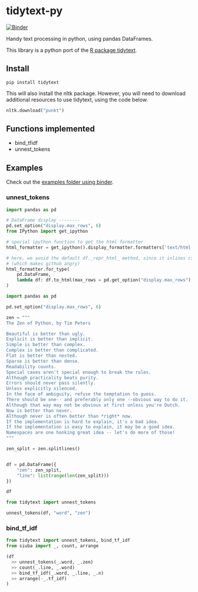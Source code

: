 tidytext-py
===========

[![Binder](https://mybinder.org/badge_logo.svg)](https://mybinder.org/v2/gh/machow/tidytext-py/master)

Handy text processing in python, using pandas DataFrames.

This library is a python port of the [R package tidytext](https://github.com/juliasilge/tidytext). 

Install
-------

```
pip install tidytext
```

This will also install the nltk package.
However, you will need to download additional resources to use tidytext, using the code below.

```python
nltk.download("punkt")
```


Functions implemented
---------------------

* bind_tfidf
* unnest_tokens


Examples
--------

Check out the [examples folder using binder](https://mybinder.org/v2/gh/machow/tidytext-py/master?urlpath=notebooks/examples).

### unnest_tokens

```python
import pandas as pd

# DataFrame display --------
pd.set_option("display.max_rows", 6)
from IPython import get_ipython

# special ipython function to get the html formatter
html_formatter = get_ipython().display_formatter.formatters['text/html']

# here, we avoid the default df._repr_html_ method, since it inlines css
# (which makes github angry)
html_formatter.for_type(
    pd.DataFrame,
    lambda df: df.to_html(max_rows = pd.get_option("display.max_rows"), show_dimensions = True)
)
```

```python
import pandas as pd

pd.set_option("display.max_rows", 6)

zen = """
The Zen of Python, by Tim Peters

Beautiful is better than ugly.
Explicit is better than implicit.
Simple is better than complex.
Complex is better than complicated.
Flat is better than nested.
Sparse is better than dense.
Readability counts.
Special cases aren't special enough to break the rules.
Although practicality beats purity.
Errors should never pass silently.
Unless explicitly silenced.
In the face of ambiguity, refuse the temptation to guess.
There should be one-- and preferably only one --obvious way to do it.
Although that way may not be obvious at first unless you're Dutch.
Now is better than never.
Although never is often better than *right* now.
If the implementation is hard to explain, it's a bad idea.
If the implementation is easy to explain, it may be a good idea.
Namespaces are one honking great idea -- let's do more of those!
"""

zen_split = zen.splitlines()


df = pd.DataFrame({
    "zen": zen_split,
    "line": list(range(len(zen_split)))
})

df
```

```python
from tidytext import unnest_tokens

unnest_tokens(df, "word", "zen")
```


### bind_tf_idf

```python
from tidytext import unnest_tokens, bind_tf_idf 
from siuba import _, count, arrange

(df
  >> unnest_tokens(_.word, _.zen)
  >> count(_.line, _.word)
  >> bind_tf_idf(_.word, _.line, _.n)
  >> arrange(-_.tf_idf)
)
```
